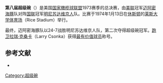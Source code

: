 {{noteTA
|1=zh-cn:超级碗; zh-tw:超級盃; zh-hk:超級碗;
}}
'''第八届超级碗'''（{{lang|en|Super Bowl VIII}}）是美国[[国家橄榄球联盟|国家橄榄球联盟]]1973赛季的总决赛，由[[美国橄榄球联合会|美联]]冠军[[迈阿密海豚|迈阿密海豚]]队对阵[[国家橄榄球联合会|国联]]冠军[[明尼苏达维京人|明尼苏达维京人]]队。比赛于1974年1月13日在[[休斯顿|休斯顿]]的[[莱斯大学体育场|莱斯大学体育场]]（Rice Stadium）举行。

最终，迈阿密海豚队以24-7战胜明尼苏达维京人队，第二次夺得超级碗冠军。[[跑卫|跑卫]][[拉瑞·克桑卡|拉瑞·克桑卡]]（Larry Csonka）获得[[超级碗最有价值球员|最有价值球员]]称号。

== 参考文献 ==
{{ReflistH}}
* {{cite web|url=http://www.nfl.com/superbowl/history/recap/sb{{lc:VIII}}|title=Super Bowl VIII|publisher=Official NFL web site}}{{Dead link|date=2018年6月 |bot=InternetArchiveBot |fix-attempted=no }}{{en}}
{{ReflistF}}

{{Super Bowl}}

[[Category:超级碗|Category:超级碗]]

{{American Football-stub}}